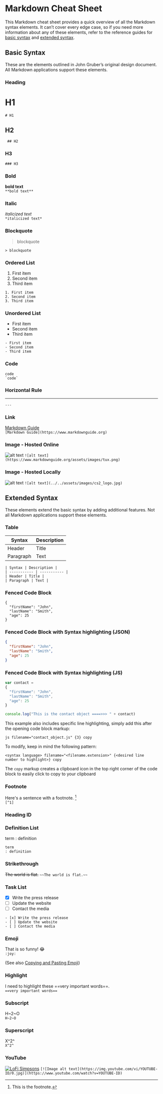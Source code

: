 # Markdown Cheat Sheet

This Markdown cheat sheet provides a quick overview of all the Markdown syntax elements. It can’t cover every edge case, so if you need more information about any of these elements, refer to the reference guides for [basic syntax](https://www.markdownguide.org/basic-syntax) and [extended syntax](https://www.markdownguide.org/extended-syntax).

## Basic Syntax

These are the elements outlined in John Gruber’s original design document. All Markdown applications support these elements.

### Heading  

# H1
```# H1```
## H2
``` ## H2```
### H3
```### H3```

### Bold

**bold text**  
```**bold text**```

### Italic

*italicized text*  
```*italicized text*```

### Blockquote

> blockquote  

```> blockquote```

### Ordered List

1. First item
2. Second item
3. Third item

```
1. First item
2. Second item
3. Third item
```

### Unordered List

- First item
- Second item
- Third item

```
- First item
- Second item
- Third item
```

### Code

`code`  
``` `code` ```

### Horizontal Rule

---  
```---```

### Link

[Markdown Guide](https://www.markdownguide.org)  
```[Markdown Guide](https://www.markdownguide.org)```

### Image - Hosted Online

![alt text](https://www.markdownguide.org/assets/images/tux.png)
```![alt text](https://www.markdownguide.org/assets/images/tux.png)```

### Image - Hosted Locally

![alt text](../../assets/images/cs2_logo.jpg)
```![alt text](../../assets/images/cs2_logo.jpg)```

## Extended Syntax

These elements extend the basic syntax by adding additional features. Not all Markdown applications support these elements.

### Table

| Syntax | Description |
| ----------- | ----------- |
| Header | Title |
| Paragraph | Text |

```
| Syntax | Description |
| ----------- | ----------- |
| Header | Title |
| Paragraph | Text |
```

### Fenced Code Block

```
{
  "firstName": "John",
  "lastName": "Smith",
  "age": 25
}
```

### Fenced Code Block with Syntax highlighting (JSON)
```json filename="contact_object.js" copy
{
  "firstName": "John",
  "lastName": "Smith",
  "age": 25
}
```

### Fenced Code Block with Syntax highlighting (JS)
```js filename="contact_object.js" {3} copy
var contact = 
{
  "firstName": "John",
  "lastName": "Smith",
  "age": 25
}

console.log("This is the contact object ====>>> " + contact)
```

This example also includes specific line highlighting, simply add this after the opening code block markup:

``` js filename="contact_object.js" {3} copy ```

To modify, keep in mind the following pattern:

``` <syntax language> filename="<filename.extension>" {<desired line number to highlight>} copy ```

The ```copy``` markup creates a clipboard icon in the top right corner of the code block to easily click to copy to your clipboard

### Footnote

Here's a sentence with a footnote. [^1]  
```[^1]```

[^1]: This is the footnote.

### Heading ID

### Definition List

term
: definition  
```
term
: definition 
```

### Strikethrough

~~The world is flat.~~
```~~The world is flat.~~```

### Task List

- [x] Write the press release
- [ ] Update the website
- [ ] Contact the media

```
- [x] Write the press release
- [ ] Update the website
- [ ] Contact the media
```

### Emoji

That is so funny! :joy:  
```:joy:```

(See also [Copying and Pasting Emoji](https://www.markdownguide.org/extended-syntax/#copying-and-pasting-emoji))

### Highlight

I need to highlight these ==very important words==.  
```==very important words==```

### Subscript

H~2~O  
```H~2~O```

### Superscript

X^2^  
```X^2^```

### YouTube

[![LoFi Simpsons](https://img.youtube.com/vi/25BkVBgFD9Y/0.jpg)](https://www.youtube.com/watch?v=25BkVBgFD9Y)
```[![Image alt text](https://img.youtube.com/vi/YOUTUBE-ID/0.jpg)](https://www.youtube.com/watch?v=YOUTUBE-ID)```